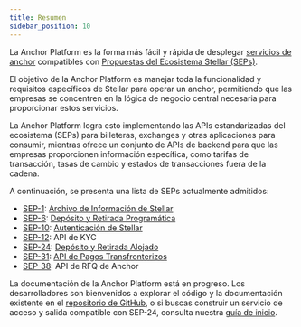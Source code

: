 ```yaml
---
title: Resumen
sidebar_position: 10
---
```


La Anchor Platform es la forma más fácil y rápida de desplegar [servicios de anchor](/docs/learn/fundamentals/anchors) compatibles con [Propuestas del Ecosistema Stellar (SEPs)](https://github.com/stellar/stellar-protocol/tree/master/ecosystem).

El objetivo de la Anchor Platform es manejar toda la funcionalidad y requisitos específicos de Stellar para operar un anchor, permitiendo que las empresas se concentren en la lógica de negocio central necesaria para proporcionar estos servicios.

La Anchor Platform logra esto implementando las APIs estandarizadas del ecosistema (SEPs) para billeteras, exchanges y otras aplicaciones para consumir, mientras ofrece un conjunto de APIs de backend para que las empresas proporcionen información específica, como tarifas de transacción, tasas de cambio y estados de transacciones fuera de la cadena.

A continuación, se presenta una lista de SEPs actualmente admitidos:

- [SEP-1][sep-1]: [Archivo de Información de Stellar][sep1-ap]
- [SEP-6][sep-6]: [Depósito y Retirada Programática][sep6-ap]
- [SEP-10][sep-10]: [Autenticación de Stellar][sep10-ap]
- [SEP-12][sep-12]: API de KYC
- [SEP-24][sep-24]: [Depósito y Retirada Alojado][sep24-ap]
- [SEP-31][sep-31]: [API de Pagos Transfronterizos][sep31-ap]
- [SEP-38][sep-38]: API de RFQ de Anchor

La documentación de la Anchor Platform está en progreso. Los desarrolladores son bienvenidos a explorar el código y la documentación existente en el [repositorio de GitHub][anchor-platform-github], o si buscas construir un servicio de acceso y salida compatible con SEP-24, consulta nuestra [guía de inicio][sep24-ap].

[sep-1]: https://github.com/stellar/stellar-protocol/blob/master/ecosystem/sep-0001.md
[sep-6]: https://github.com/stellar/stellar-protocol/blob/master/ecosystem/sep-0006.md
[sep-10]: https://github.com/stellar/stellar-protocol/blob/master/ecosystem/sep-0010.md
[sep-12]: https://github.com/stellar/stellar-protocol/blob/master/ecosystem/sep-0012.md
[sep-24]: https://github.com/stellar/stellar-protocol/blob/master/ecosystem/sep-0024.md
[sep-31]: https://github.com/stellar/stellar-protocol/blob/master/ecosystem/sep-0031.md
[sep-38]: https://github.com/stellar/stellar-protocol/blob/master/ecosystem/sep-0038.md
[anchor-platform-github]: https://github.com/stellar/java-stellar-anchor-sdk
[sep1-ap]: ./sep1/README.mdx
[sep6-ap]: ./sep6/README.mdx
[sep10-ap]: ./sep10/README.mdx
[sep24-ap]: ./sep24/README.mdx
[sep31-ap]: ./sep31/README.mdx
